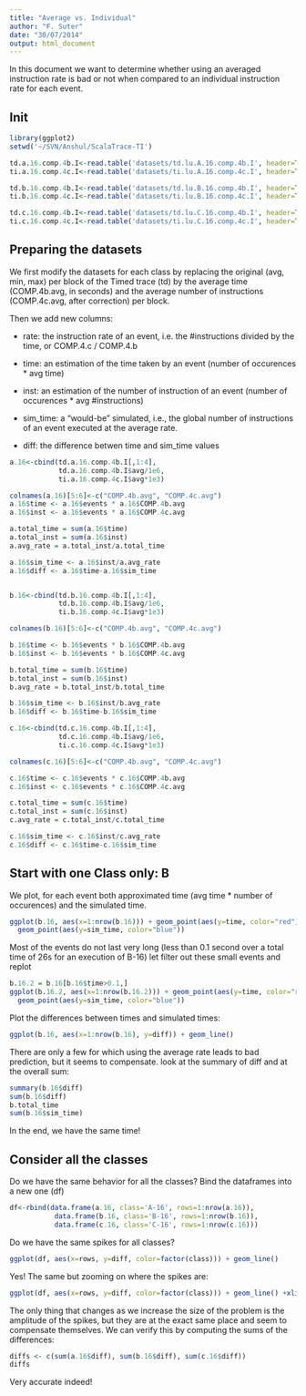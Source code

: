 ```yaml
---
title: "Average vs. Individual"
author: "F. Suter"
date: "30/07/2014"
output: html_document
---
```


In this document we want to determine whether using an averaged instruction rate is bad or not when compared to an individual instruction rate for each event.

## Init 
```r
library(ggplot2)
setwd('~/SVN/Anshul/ScalaTrace-TI')

td.a.16.comp.4b.I<-read.table('datasets/td.lu.A.16.comp.4b.I', header=TRUE)
ti.a.16.comp.4c.I<-read.table('datasets/ti.lu.A.16.comp.4c.I', header=TRUE)

td.b.16.comp.4b.I<-read.table('datasets/td.lu.B.16.comp.4b.I', header=TRUE)
ti.b.16.comp.4c.I<-read.table('datasets/ti.lu.B.16.comp.4c.I', header=TRUE)

td.c.16.comp.4b.I<-read.table('datasets/td.lu.C.16.comp.4b.I', header=TRUE)
ti.c.16.comp.4c.I<-read.table('datasets/ti.lu.C.16.comp.4c.I', header=TRUE)
```

## Preparing the datasets
We first modify the datasets for each class by replacing the original (avg, min, max) per block of the Timed trace (td) by the average time (COMP.4b.avg, in seconds) and the average number of instructions (COMP.4c.avg, after correction) per block.

Then we add new columns:

  * rate: the instruction rate of an event, i.e. the #instructions divided by the time, or COMP.4.c / COMP.4.b
  
  * time: an estimation of the time taken by an event (number of occurences * avg time)
  
  * inst: an estimation of the number of instruction of an event (number of occurences * avg #instructions)
  
  * sim_time: a "would-be" simulated, i.e., the global number of instructions of an event executed at the average rate.
  
  * diff: the difference betwen time and sim_time values

```r
a.16<-cbind(td.a.16.comp.4b.I[,1:4],
            td.a.16.comp.4b.I$avg/1e6,
            ti.a.16.comp.4c.I$avg*1e3)

colnames(a.16)[5:6]<-c("COMP.4b.avg", "COMP.4c.avg")
a.16$time <- a.16$events * a.16$COMP.4b.avg
a.16$inst <- a.16$events * a.16$COMP.4c.avg

a.total_time = sum(a.16$time)  
a.total_inst = sum(a.16$inst)
a.avg_rate = a.total_inst/a.total_time

a.16$sim_time <- a.16$inst/a.avg_rate
a.16$diff <- a.16$time-a.16$sim_time


b.16<-cbind(td.b.16.comp.4b.I[,1:4],
            td.b.16.comp.4b.I$avg/1e6,
            ti.b.16.comp.4c.I$avg*1e3)

colnames(b.16)[5:6]<-c("COMP.4b.avg", "COMP.4c.avg")

b.16$time <- b.16$events * b.16$COMP.4b.avg
b.16$inst <- b.16$events * b.16$COMP.4c.avg

b.total_time = sum(b.16$time)  
b.total_inst = sum(b.16$inst)
b.avg_rate = b.total_inst/b.total_time

b.16$sim_time <- b.16$inst/b.avg_rate
b.16$diff <- b.16$time-b.16$sim_time

c.16<-cbind(td.c.16.comp.4b.I[,1:4],
            td.c.16.comp.4b.I$avg/1e6,
            ti.c.16.comp.4c.I$avg*1e3)

colnames(c.16)[5:6]<-c("COMP.4b.avg", "COMP.4c.avg")

c.16$time <- c.16$events * c.16$COMP.4b.avg
c.16$inst <- c.16$events * c.16$COMP.4c.avg

c.total_time = sum(c.16$time)  
c.total_inst = sum(c.16$inst)
c.avg_rate = c.total_inst/c.total_time

c.16$sim_time <- c.16$inst/c.avg_rate
c.16$diff <- c.16$time-c.16$sim_time
```

## Start with one Class only: B

We plot, for each event both approximated time (avg time * number of occurences) and the simulated time.

```r
ggplot(b.16, aes(x=1:nrow(b.16))) + geom_point(aes(y=time, color="red"))+
  geom_point(aes(y=sim_time, color="blue"))
```

Most of the events do not last very long (less than 0.1 second over a total time of 26s for an execution of B-16) let filter out these small events and replot

```r
b.16.2 = b.16[b.16$time>0.1,]
ggplot(b.16.2, aes(x=1:nrow(b.16.2))) + geom_point(aes(y=time, color="red"))+
  geom_point(aes(y=sim_time, color="blue"))
```

Plot the differences between times and simulated times:

```r
ggplot(b.16, aes(x=1:nrow(b.16), y=diff)) + geom_line()
```

There are only a few for which using the average rate leads to bad prediction, but it seems to compensate. look at the summary of diff and at the overall sum:

```r
summary(b.16$diff)
sum(b.16$diff)
b.total_time
sum(b.16$sim_time)
```

In the end, we have the same time! 

## Consider all the classes

Do we have the same behavior for all the classes? Bind the dataframes into a new one (df)

```r
df<-rbind(data.frame(a.16, class='A-16', rows=1:nrow(a.16)),
           data.frame(b.16, class='B-16', rows=1:nrow(b.16)),
           data.frame(c.16, class='C-16', rows=1:nrow(c.16)))
```

Do we have the same spikes for all classes?

```r
ggplot(df, aes(x=rows, y=diff, color=factor(class))) + geom_line()
```

Yes! The same but zooming on where the spikes are:

```r
ggplot(df, aes(x=rows, y=diff, color=factor(class))) + geom_line() +xlim(65,110)
```

The only thing that changes as we increase the size of the problem is the amplitude of the spikes, but they are at the exact same place and seem to compensate themselves. We can verify this by computing the sums of the differences:

```r
diffs <- c(sum(a.16$diff), sum(b.16$diff), sum(c.16$diff))
diffs
```

Very accurate indeed!
